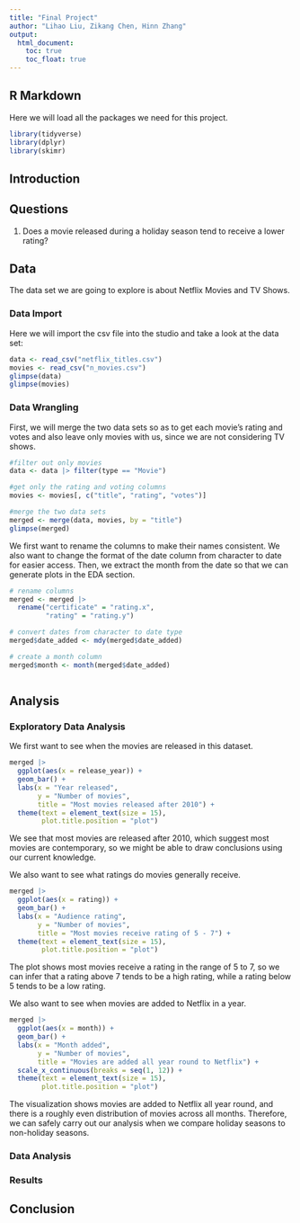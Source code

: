 ```yaml
---
title: "Final Project"
author: "Lihao Liu, Zikang Chen, Hinn Zhang"
output: 
  html_document:
    toc: true
    toc_float: true
---
```


## R Markdown

Here we will load all the packages we need for this project.

```r
library(tidyverse)
library(dplyr)
library(skimr)
```

## Introduction



## Questions

1. Does a movie released during a holiday season tend to receive a lower rating?

## Data

The data set we are going to explore is about Netflix Movies and TV Shows. 

### Data Import

Here we will import the csv file into the studio and take a look at the data set:

```r
data <- read_csv("netflix_titles.csv")
movies <- read_csv("n_movies.csv")
glimpse(data)
glimpse(movies)
```

### Data Wrangling

First, we will merge the two data sets so as to get each movie's rating and votes and also leave only movies with us, since we are not considering TV shows.

```r
#filter out only movies
data <- data |> filter(type == "Movie")

#get only the rating and voting columns
movies <- movies[, c("title", "rating", "votes")]

#merge the two data sets
merged <- merge(data, movies, by = "title")
glimpse(merged)
```
We first want to rename the columns to make their names consistent. We also want to change the format of the date column from character to date for easier access. Then, we extract the month from the date so that we can generate plots in the EDA section.
```r
# rename columns
merged <- merged |>
  rename("certificate" = "rating.x",
         "rating" = "rating.y")

# convert dates from character to date type
merged$date_added <- mdy(merged$date_added)

# create a month column
merged$month <- month(merged$date_added)
```

```r

```


## Analysis

### Exploratory Data Analysis

We first want to see when the movies are released in this dataset.
```r
merged |>
  ggplot(aes(x = release_year)) +
  geom_bar() +
  labs(x = "Year released",
       y = "Number of movies",
       title = "Most movies released after 2010") +
  theme(text = element_text(size = 15),
        plot.title.position = "plot")
```

We see that most movies are released after 2010, which suggest most movies are contemporary, so we might be able to draw conclusions using our current knowledge.

We also want to see what ratings do movies generally receive.
```r
merged |>
  ggplot(aes(x = rating)) +
  geom_bar() +
  labs(x = "Audience rating",
       y = "Number of movies",
       title = "Most movies receive rating of 5 - 7") +
  theme(text = element_text(size = 15),
        plot.title.position = "plot")
```

The plot shows most movies receive a rating in the range of 5 to 7, so we can infer that a rating above 7 tends to be a high rating, while a rating below 5 tends to be a low rating.

We also want to see when movies are added to Netflix in a year.
```r
merged |>
  ggplot(aes(x = month)) +
  geom_bar() +
  labs(x = "Month added",
       y = "Number of movies",
       title = "Movies are added all year round to Netflix") +
  scale_x_continuous(breaks = seq(1, 12)) +
  theme(text = element_text(size = 15),
        plot.title.position = "plot")
```

The visualization shows movies are added to Netflix all year round, and there is a roughly even distribution of movies across all months. Therefore, we can safely carry out our analysis when we compare holiday seasons to non-holiday seasons.

### Data Analysis



### Results


## Conclusion



